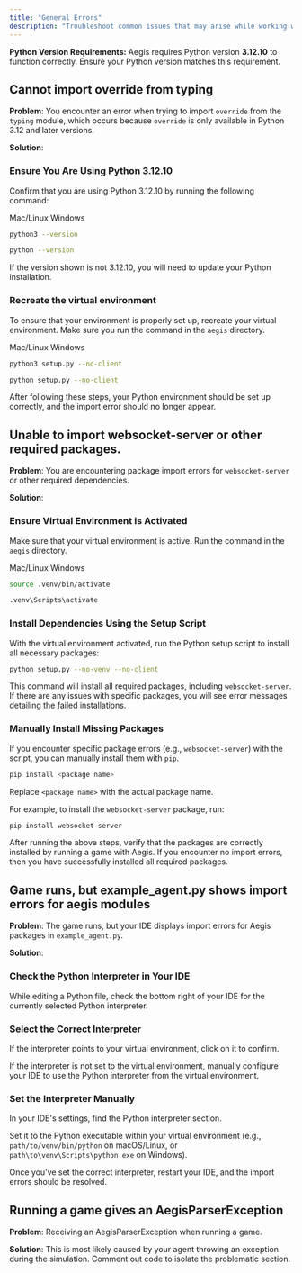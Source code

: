 ```yaml
---
title: "General Errors"
description: "Troubleshoot common issues that may arise while working with Aegis."
---
```


<Admonition variant="caution" title="Important Notes">

**Python Version Requirements:** Aegis requires Python version **3.12.10** to function correctly. Ensure your Python version matches this requirement.

</Admonition>

## Cannot import override from typing

**Problem**: You encounter an error when trying to import `override` from the `typing` module,
which occurs because `override` is only available in Python 3.12 and later versions.

**Solution**:

<Steps>

### Ensure You Are Using Python 3.12.10

Confirm that you are using Python 3.12.10 by running the following command:

<Tabs defaultValue="mac/linux">

<TabsList>

<TabsTrigger value="mac/linux">Mac/Linux</TabsTrigger>
<TabsTrigger value="windows">Windows</TabsTrigger>

</TabsList>

<TabsContent value="mac/linux">

```bash
python3 --version
```

</TabsContent>

<TabsContent value="windows">

```bash
python --version
```

</TabsContent>

</Tabs>

If the version shown is not 3.12.10, you will need to update your Python installation.

### Recreate the virtual environment

To ensure that your environment is properly set up, recreate your virtual environment.
Make sure you run the command in the `aegis` directory.

<Tabs defaultValue="mac/linux">

<TabsList>

<TabsTrigger value="mac/linux">Mac/Linux</TabsTrigger>
<TabsTrigger value="windows">Windows</TabsTrigger>

</TabsList>

<TabsContent value="mac/linux">

```bash
python3 setup.py --no-client
```

</TabsContent>

<TabsContent value="windows">

```bash
python setup.py --no-client
```

</TabsContent>

</Tabs>

</Steps>

After following these steps, your Python environment should be set up correctly, and the import error should no longer appear.

## Unable to import websocket-server or other required packages.

**Problem**: You are encountering package import errors for `websocket-server` or other required dependencies.

**Solution**:

<Steps>

### Ensure Virtual Environment is Activated

Make sure that your virtual environment is active. Run the command in the `aegis` directory.

<Tabs defaultValue="mac/linux">

<TabsList>

<TabsTrigger value="mac/linux">Mac/Linux</TabsTrigger>
<TabsTrigger value="windows">Windows</TabsTrigger>

</TabsList>

<TabsContent value="mac/linux">

```bash
source .venv/bin/activate
```

</TabsContent>

<TabsContent value="windows">

```bash
.venv\Scripts\activate
```

</TabsContent>

</Tabs>

### Install Dependencies Using the Setup Script

With the virtual environment activated, run the Python setup script to install all necessary packages:

```bash
python setup.py --no-venv --no-client
```

This command will install all required packages, including `websocket-server`. If there are any issues with specific packages,
you will see error messages detailing the failed installations.

### Manually Install Missing Packages

If you encounter specific package errors (e.g., `websocket-server`) with the script, you can manually install them with `pip`. 
 
```bash
pip install <package name>
```

Replace `<package name>` with the actual package name.

For example, to install the `websocket-server` package, run:

```bash
pip install websocket-server 
```

</Steps>

After running the above steps, verify that the packages are correctly installed by running a game with Aegis. If you encounter no import errors,
then you have successfully installed all required packages.

## Game runs, but example_agent.py shows import errors for aegis modules

**Problem**: The game runs, but your IDE displays import errors for Aegis packages in `example_agent.py`.

**Solution**:

<Steps>

### Check the Python Interpreter in Your IDE

While editing a Python file, check the bottom right of your IDE for the currently selected Python interpreter.

### Select the Correct Interpreter

If the interpreter points to your virtual environment, click on it to confirm.

If the interpreter is not set to the virtual environment, manually configure your IDE to use the Python interpreter from the virtual environment.

### Set the Interpreter Manually

In your IDE's settings, find the Python interpreter section.

Set it to the Python executable within your virtual environment (e.g., `path/to/venv/bin/python` on macOS/Linux, or `path\to\venv\Scripts\python.exe` on Windows).

</Steps>

Once you’ve set the correct interpreter, restart your IDE, and the import errors should be resolved.

## Running a game gives an AegisParserException

**Problem**: Receiving an AegisParserException when running a game.

**Solution**: This is most likely caused by your agent throwing an exception during the simulation. Comment out code to isolate the problematic section.
